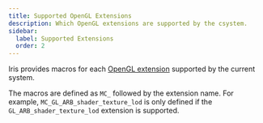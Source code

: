 ```yaml
---
title: Supported OpenGL Extensions
description: Which OpenGL extensions are supported by the csystem.
sidebar:
  label: Supported Extensions
  order: 2
---
```


Iris provides macros for each [OpenGL extension](https://www.khronos.org/opengl/wiki/OpenGL_Extension) supported by the current system.

The macros are defined as `MC_` followed by the extension name. For example, `MC_GL_ARB_shader_texture_lod` is only defined if the `GL_ARB_shader_texture_lod` extension is supported.